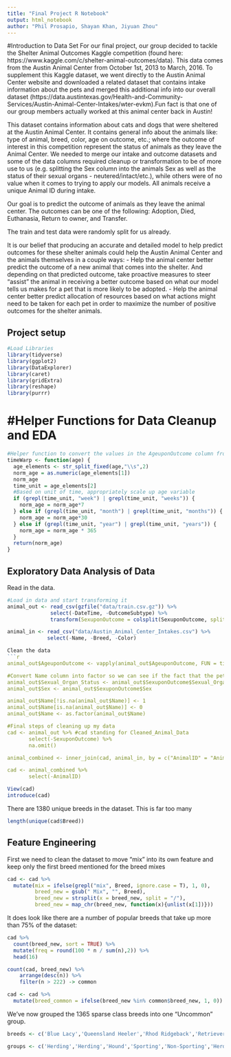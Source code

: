 ```yaml
---
title: "Final Project R Notebook"
output: html_notebook
author: "Phil Prosapio, Shayan Khan, Jiyuan Zhou"
---
```


#Introduction to Data Set
For our final project, our group decided to tackle the Shelter Animal Outcomes Kaggle competition (found here: https://www.kaggle.com/c/shelter-animal-outcomes/data). This data comes from the Austin Animal Center from October 1st, 2013 to March, 2016. To supplement this Kaggle dataset, we went directly to the Austin Animal Center website and downloaded a related dataset that contains intake information about the pets and merged this additional info into our overall dataset (https://data.austintexas.gov/Health-and-Community-Services/Austin-Animal-Center-Intakes/wter-evkm).Fun fact is that one of our group members actually worked at this animal center back in Austin!

This dataset contains information about cats and dogs that were sheltered at the Austin Animal Center. It contains general info about the animals like: type of animal, breed, color, age on outcome, etc.; where the outcome of interest in this competition represent the status of animals as they leave the Animal Center. We needed to merge our intake and outcome datasets and some of the data columns required cleanup or transformation to be of more use to us (e.g. splitting the Sex column into the animals Sex as well as the status of their sexual organs - neutered/intact/etc.), while others were of no value when it comes to trying to apply our models. All animals receive a unique Animal ID during intake.

Our goal is to predict the outcome of animals as they leave the animal center. The outcomes can be one of the following: Adoption, Died, Euthanasia, Return to owner, and Transfer.

The train and test data were randomly split for us already.  

It is our belief that producing an accurate and detailed model to help predict outcomes for these shelter animals could help the Austin Animal Center and the animals themselves in a couple ways:
- Help the animal center better predict the outcome of a new animal that comes into the shelter. And depending on that predicted outcome, take proactive measures to steer "assist" the animal in receiving a better outcome based on what our model tells us makes for a pet that is more likely to be adopted.
- Help the animal center better predict allocation of resources based on what actions might need to be taken for each pet in order to maximize the number of positive outcomes for the shelter animals.

## Project setup
```r
#Load Libraries
library(tidyverse)
library(ggplot2)
library(DataExplorer)
library(caret)
library(gridExtra)
library(reshape)
library(purrr)
```

# #Helper Functions for Data Cleanup and EDA
```r
#Helper function to convert the values in the AgeuponOutcome column from time strings (e.g. 1 year, 2 months, etc.) into time in days
timeWarp <- function(age) {
  age_elements <- str_split_fixed(age,"\\s",2)
  norm_age = as.numeric(age_elements[1])
  norm_age
  time_unit = age_elements[2]
  #Based on unit of time, appropriately scale up age variable
  if (grepl(time_unit, "week") | grepl(time_unit, "weeks")) {
    norm_age = norm_age*7
  } else if (grepl(time_unit, "month") | grepl(time_unit, "months")) {
    norm_age = norm_age*30
  } else if (grepl(time_unit, "year") | grepl(time_unit, "years")) {
    norm_age = norm_age * 365
  }
  return(norm_age)
}
```


## Exploratory Data Analysis of Data
Read in the data.
```r
#Load in data and start transforming it
animal_out <- read_csv(gzfile("data/train.csv.gz")) %>%
              select(-DateTime, -OutcomeSubtype) %>%
              transform(SexuponOutcome = colsplit(SexuponOutcome, split = "\\s+", names = c('Sexual_Organ_Status', 'Sex')))

animal_in <- read_csv("data/Austin_Animal_Center_Intakes.csv") %>%
             select(-Name, -Breed, -Color)  

Clean the data
```r
animal_out$AgeuponOutcome <- vapply(animal_out$AgeuponOutcome, FUN = timeWarp, FUN.VALUE = double(1))

#Convert Name column into factor so we can see if the fact that the pet had a name documented affected it's outcome. 1=Had Name, 0=Name Unknown
animal_out$Sexual_Organ_Status <- animal_out$SexuponOutcome$Sexual_Organ_Status
animal_out$Sex <- animal_out$SexuponOutcome$Sex

animal_out$Name[!is.na(animal_out$Name)] <- 1
animal_out$Name[is.na(animal_out$Name)] <- 0
animal_out$Name <- as.factor(animal_out$Name)

#Final steps of cleaning up my data
cad <- animal_out %>% #cad standing for Cleaned_Animal_Data
       select(-SexuponOutcome) %>%
       na.omit()

animal_combined <- inner_join(cad, animal_in, by = c("AnimalID" = "Animal ID"), all.x=TRUE)

cad <- animal_combined %>%
       select(-AnimalID)
```

```r
View(cad)
introduce(cad)
```
There are 1380 unique breeds in the dataset. This is far too many
```r
length(unique(cad$Breed))
```
## Feature Engineering
First we need to clean the dataset to move "mix" into its own feature and keep only the first breed mentioned for the breed mixes
```r
cad <- cad %>%
  mutate(mix = ifelse(grepl("mix", Breed, ignore.case = T), 1, 0),
         breed_new = gsub(" Mix", "", Breed),
         breed_new = strsplit(x = breed_new, split = "/"),
         breed_new = map_chr(breed_new, function(x){unlist(x[1])}))
```

It does look like there are a number of popular breeds that take up more than 75% of the dataset:
```r
cad %>%
  count(breed_new, sort = TRUE) %>%
  mutate(freq = round(100 * n / sum(n),2)) %>%
  head(16)
```
```r
count(cad, breed_new) %>%
    arrange(desc(n)) %>%
    filter(n > 222) -> common

cad <- cad %>%
  mutate(breed_common = ifelse(breed_new %in% common$breed_new, 1, 0))
```
We've now grouped the 1365 sparse class breeds into one "Uncommon" group.
```r
breeds <- c('Blue Lacy','Queensland Heeler','Rhod Ridgeback','Retriever','Chinese Sharpei','Black Mouth Cur','Catahoula','Staffordshire','Affenpinscher','Afghan Hound','Airedale Terrier','Akita','Australian Kelpie','Alaskan Malamute','English Bulldog','American Bulldog','American English Coonhound','American Eskimo Dog (Miniature)','American Eskimo Dog (Standard)','American Eskimo Dog (Toy)','American Foxhound','American Hairless Terrier','American Staffordshire Terrier','American Water Spaniel','Anatolian Shepherd Dog','Australian Cattle Dog','Australian Shepherd','Australian Terrier','Basenji','Basset Hound','Beagle','Bearded Collie','Beauceron','Bedlington Terrier','Belgian Malinois','Belgian Sheepdog','Belgian Tervuren','Bergamasco','Berger Picard','Bernese Mountain Dog','Bichon Fris_','Black and Tan Coonhound','Black Russian Terrier','Bloodhound','Bluetick Coonhound','Boerboel','Border Collie','Border Terrier','Borzoi','Boston Terrier','Bouvier des Flandres','Boxer','Boykin Spaniel','Briard','Brittany','Brussels Griffon','Bull Terrier','Bull Terrier (Miniature)','Bulldog','Bullmastiff','Cairn Terrier','Canaan Dog','Cane Corso','Cardigan Welsh Corgi','Cavalier King Charles Spaniel','Cesky Terrier','Chesapeake Bay Retriever','Chihuahua','Chinese Crested Dog','Chinese Shar Pei','Chinook','Chow Chow',"Cirneco dell'Etna",'Clumber Spaniel','Cocker Spaniel','Collie','Coton de Tulear','Curly-Coated Retriever','Dachshund','Dalmatian','Dandie Dinmont Terrier','Doberman Pinsch','Doberman Pinscher','Dogue De Bordeaux','English Cocker Spaniel','English Foxhound','English Setter','English Springer Spaniel','English Toy Spaniel','Entlebucher Mountain Dog','Field Spaniel','Finnish Lapphund','Finnish Spitz','Flat-Coated Retriever','French Bulldog','German Pinscher','German Shepherd','German Shorthaired Pointer','German Wirehaired Pointer','Giant Schnauzer','Glen of Imaal Terrier','Golden Retriever','Gordon Setter','Great Dane','Great Pyrenees','Greater Swiss Mountain Dog','Greyhound','Harrier','Havanese','Ibizan Hound','Icelandic Sheepdog','Irish Red and White Setter','Irish Setter','Irish Terrier','Irish Water Spaniel','Irish Wolfhound','Italian Greyhound','Japanese Chin','Keeshond','Kerry Blue Terrier','Komondor','Kuvasz','Labrador Retriever','Lagotto Romagnolo','Lakeland Terrier','Leonberger','Lhasa Apso','L_wchen','Maltese','Manchester Terrier','Mastiff','Miniature American Shepherd','Miniature Bull Terrier','Miniature Pinscher','Miniature Schnauzer','Neapolitan Mastiff','Newfoundland','Norfolk Terrier','Norwegian Buhund','Norwegian Elkhound','Norwegian Lundehund','Norwich Terrier','Nova Scotia Duck Tolling Retriever','Old English Sheepdog','Otterhound','Papillon','Parson Russell Terrier','Pekingese','Pembroke Welsh Corgi','Petit Basset Griffon Vend_en','Pharaoh Hound','Plott','Pointer','Polish Lowland Sheepdog','Pomeranian','Standard Poodle','Miniature Poodle','Toy Poodle','Portuguese Podengo Pequeno','Portuguese Water Dog','Pug','Puli','Pyrenean Shepherd','Rat Terrier','Redbone Coonhound','Rhodesian Ridgeback','Rottweiler','Russell Terrier','St. Bernard','Saluki','Samoyed','Schipperke','Scottish Deerhound','Scottish Terrier','Sealyham Terrier','Shetland Sheepdog','Shiba Inu','Shih Tzu','Siberian Husky','Silky Terrier','Skye Terrier','Sloughi','Smooth Fox Terrier','Soft-Coated Wheaten Terrier','Spanish Water Dog','Spinone Italiano','Staffordshire Bull Terrier','Standard Schnauzer','Sussex Spaniel','Swedish Vallhund','Tibetan Mastiff','Tibetan Spaniel','Tibetan Terrier','Toy Fox Terrier','Treeing Walker Coonhound','Vizsla','Weimaraner','Welsh Springer Spaniel','Welsh Terrier','West Highland White Terrier','Whippet','Wire Fox Terrier','Wirehaired Pointing Griffon','Wirehaired Vizsla','Xoloitzcuintli','Yorkshire Terrier', 'Pit Bull', 'American Pit Bull Terrier', 'Angora', 'Siamese', 'Russian Blue', 'Dogo Argentino', 'English Pointer', 'Chesa Bay Retr', 'Manx', 'Maine Coon', 'Burmese', 'Bruss Griffon', 'Bengal', 'Bichon Frise', 'Old English Bulldog', 'Carolina Dog', 'German Pointer', 'Himalayan', 'Ragdoll', 'Boykin Span', 'Schnauzer Giant', 'Alaskan Husky', 'American Eskimo', 'Landseer', 'Bombay', 'Persian', 'Cavalier Span', 'Podengo Pequeno', 'Cornish Rex', 'Balinese', 'English Coonhound', 'Jindo', 'Javanese', 'Picardy Sheepdog', 'Patterdale Terr', 'Germaned Pointer', 'Treeing Tennesse Brindle', 'Japanese Bobtail', 'Pbgv', 'Glen Of Imaal', 'Pixiebob', 'Presa Canario', 'Chinese Crested', 'Bedlington Terr', 'Feist', 'Tonkinese', 'Entlebucher', 'Sphynx', 'Ocicat', 'Abyssinian', 'Munchkin', 'Turkish Van', 'Hovawart', 'Norwegian Forest Cat', 'Cymric', 'Port Water Dog', 'Treeing Cur', 'Spanish Mastiff', 'Lowchen', 'Havana Brown', 'Scottish Fold', 'Coton De Tulear', 'Dachshund Stan', 'Dandie Dinmont', 'Chartreux', 'Eng Toy Spaniel', 'Turkish Angora')

groups <- c('Herding','Herding','Hound','Sporting','Non-Sporting','Herding','Herding','Terrier','Toy','Hound','Terrier','Working','Working','Working','Non-Sporting','Non-Sporting','Hound','Non-Sporting','Non-Sporting','Toy','Hound','Terrier','Terrier','Sporting','Working','Herding','Herding','Terrier','Hound','Hound','Hound','Herding','Herding','Terrier','Herding','Herding','Herding','Herding','Herding','Working','Non-Sporting','Hound','Working','Hound','Hound','Working','Herding','Terrier','Hound','Non-Sporting','Herding','Working','Sporting','Herding','Sporting','Toy','Terrier','Terrier','Non-Sporting','Working','Terrier','Working','Working','Herding','Toy','Terrier','Sporting','Toy','Toy','Non-Sporting','Working','Non-Sporting','Hound','Sporting','Sporting','Herding','Non-Sporting','Sporting','Hound','Non-Sporting','Terrier','Working','Working','Working','Sporting','Hound','Sporting','Sporting','Toy','Herding','Sporting','Herding','Non-Sporting','Sporting','Non-Sporting','Working','Herding','Sporting','Sporting','Working','Terrier','Sporting','Sporting','Working','Working','Working','Hound','Hound','Toy','Hound','Herding','Sporting','Sporting','Terrier','Sporting','Hound','Toy','Toy','Non-Sporting','Terrier','Working','Working','Sporting','Sporting','Terrier','Working','Non-Sporting','Non-Sporting','Toy','Terrier','Working','Herding','Terrier','Toy','Terrier','Working','Working','Terrier','Herding','Hound','Non-Sporting','Terrier','Sporting','Herding','Hound','Toy','Terrier','Toy','Herding','Hound','Hound','Hound','Sporting','Herding','Toy','Non-Sporting','Non-Sporting','Toy','Hound','Working','Toy','Herding','Herding','Terrier','Hound','Hound','Working','Terrier','Working','Hound','Working','Non-Sporting','Hound','Terrier','Terrier','Herding','Non-Sporting','Toy','Working','Toy','Terrier','Hound','Terrier','Terrier','Herding','Sporting','Terrier','Working','Sporting','Herding','Working','Non-Sporting','Non-Sporting','Toy','Hound','Sporting','Sporting','Sporting','Terrier','Terrier','Hound','Terrier','Sporting','Sporting','Non-Sporting','Toy', 'Pit Bull', 'Pit Bull', 'Exotic','Siamese', 'Exotic', 'Hound', 'Sporting', 'Sporting', 'Exotic', 'Exotic', 'Siamese', 'Toy', 'Exotic', 'Toy', 'Hound', 'Non-Sporting', 'Herding', 'Exotic', 'Exotic', 'Sporting', 'Herding', 'Sporting', 'Non-Sporting', 'Non-Sporting', 'Exotic', 'Exotic', 'Sporting', 'Toy', 'Exotic', 'Exotic', 'Hound', 'Sporting', 'Exotic', 'Herding', 'Terrier', 'Sporting', 'Hound', 'Exotic', 'Hound', 'Terrier', 'Exotic', 'Herding', 'Toy', 'Terrier', 'Sporting', 'Exotic', 'Herding', 'Exotic', 'Exotic', 'Exotic', 'Exotic', 'Exotic', 'Working', 'Exotic', 'Exotic', 'Working', 'Working', 'Hound', 'Non-Sporting', 'Exotic', 'Exotic', 'Toy', 'Non-Sporting', 'Terrier', 'Exotic', 'Toy', 'Exotic')

```

